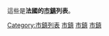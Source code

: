這些是'''法國的[[市鎮_(法國)|市鎮]]列表'''。
{{Commons category|Cities and villages in France by department}}

[[Category:市鎮列表|Category:市鎮列表]]
[[Category:法國地理相關列表|市鎮]]
[[Category:法國行政區劃|市鎮]]
[[Category:法國市鎮社會|市鎮]]